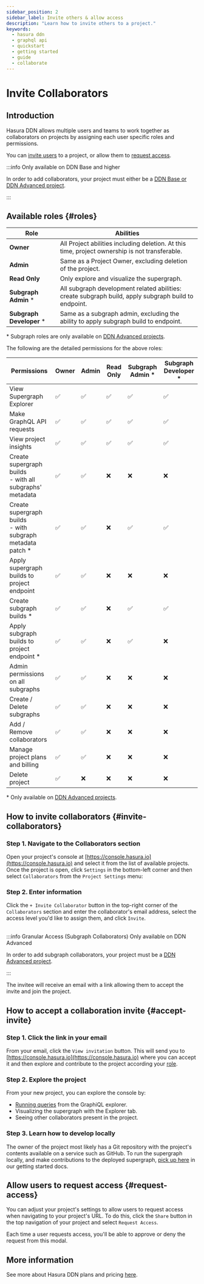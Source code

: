 ```yaml
---
sidebar_position: 2
sidebar_label: Invite others & allow access
description: "Learn how to invite others to a project."
keywords:
  - hasura ddn
  - graphql api
  - quickstart
  - getting started
  - guide
  - collaborate
---
```



# Invite Collaborators

## Introduction

Hasura DDN allows multiple users and teams to work together as collaborators on projects by assigning each user specific
roles and permissions.

You can [invite users](#invite-collaborators) to a project, or allow them to [request access](#request-access).

:::info Only available on DDN Base and higher

In order to add collaborators, your project must either be a
[DDN Base or DDN Advanced project](https://hasura.io/pricing/ddn).

:::

## Available roles {#roles}

| Role                     | Abilities                                                                                            |
|--------------------------|------------------------------------------------------------------------------------------------------|
| **Owner**        | All Project abilities including deletion. At this time, project ownership is not transferable.       |
| **Admin**        | Same as a Project Owner, excluding deletion of the project.                                          |
| **Read Only**    | Only explore and visualize the supergraph.                                                           |
| **Subgraph Admin** *     | All subgraph development related abilities: create subgraph build, apply subgraph build to endpoint. |
| **Subgraph Developer** * | Same as a subgraph admin, excluding the ability to apply subgraph build to endpoint.                 |

\* Subgraph roles are only available on [DDN Advanced projects](https://hasura.io/pricing/ddn).

The following are the detailed permissions for the above roles:

| Permissions                                                    | Owner | Admin | Read Only | Subgraph Admin * | Subgraph Developer * |
|----------------------------------------------------------------|-------|-------|-----------|------------------|----------------------|
| View Supergraph Explorer                                       | ✅     | ✅     | ✅         | ✅                | ✅                    |
| Make GraphQL API requests                                      | ✅     | ✅     | ✅         | ✅                | ✅                    |
| View project insights                                          | ✅     | ✅     | ✅         | ✅                | ✅                    |
| Create supergraph builds<br/> - with all subgraphs' metadata   | ✅     | ✅     | ❌         | ❌                | ❌                    |
| Create supergraph builds<br/> - with subgraph metadata patch * | ✅     | ✅     | ❌         | ✅                | ✅                    |
| Apply supergraph builds to project endpoint                    | ✅     | ✅     | ❌         | ❌                | ❌                    |
| Create subgraph builds *                                       | ✅     | ✅     | ❌         | ✅                | ✅                    |
| Apply subgraph builds to project endpoint *                    | ✅     | ✅     | ❌         | ✅                | ❌                    |
| Admin permissions on all subgraphs                             | ✅     | ✅     | ❌         | ❌                | ❌                    |
| Create / Delete subgraphs                                      | ✅     | ✅     | ❌         | ❌                | ❌                    |
| Add / Remove collaborators                                     | ✅     | ✅     | ❌         | ❌                | ❌                    |
| Manage project plans and billing                               | ✅     | ✅     | ❌         | ❌                | ❌                    |
| Delete project                                                 | ✅     | ❌     | ❌         | ❌                | ❌                    |

\* Only available on [DDN Advanced projects](https://hasura.io/pricing/ddn).

## How to invite collaborators {#invite-collaborators}

### Step 1. Navigate to the Collaborators section

Open your project's console at [https://console.hasura.io](https://console.hasura.io) and select it from the list of
available projects. Once the project is open, click `Settings` in the bottom-left corner and then select `Collaborators`
from the `Project Settings` menu:

<Thumbnail src="/img/ci-cd/0.0.1_console_invite-collaborator.png" alt="Invite a collaborator" width="1000" />

### Step 2. Enter information

Click the `+ Invite Collaborator` button in the top-right corner of the `Collaborators` section and enter the
collaborator's email address, select the access level you'd like to assign them, and click `Invite`.

<Thumbnail src="/img/ci-cd/0.0.1_console_assign-collaborator-role.png" alt="Invite a collaborator" width="1000" />

<br />
:::info Granular Access (Subgraph Collaborators) Only available on DDN Advanced

In order to add subgraph collaborators, your project must be a [DDN Advanced project](https://hasura.io/pricing/ddn).

:::

The invitee will receive an email with a link allowing them to accept the invite and join the project.

## How to accept a collaboration invite {#accept-invite}

### Step 1. Click the link in your email

From your email, click the `View invitation` button. This will send you to
[https://console.hasura.io](https://console.hasura.io) where you can accept it and then explore and contribute to the
project according your [role](#roles).

### Step 2. Explore the project

From your new project, you can explore the console by:

- [Running queries](/graphql-api/queries/) from the GraphiQL explorer.
- Visualizing the supergraph with the Explorer tab.
- Seeing other collaborators present in the project.

### Step 3. Learn how to develop locally

The owner of the project most likely has a Git repository with the project's contents available on a service such as
GitHub. To run the supergraph locally, and make contributions to the deployed supergraph,
[pick up here](/getting-started/build/build-your-api) in our getting started docs.

## Allow users to request access {#request-access}

You can adjust your project's settings to allow users to request access when navigating to your project's URL. To do
this, click the `Share` button in the top navigation of your project and select `Request Access`.

<Thumbnail
  src="/img/get-started/console_read-only.png"
  alt="Allow users to request access to your project"
  width="1000"
/>

Each time a user requests access, you'll be able to approve or deny the request from this modal.

## More information

See more about Hasura DDN plans and pricing [here](billing/pricing.mdx).

